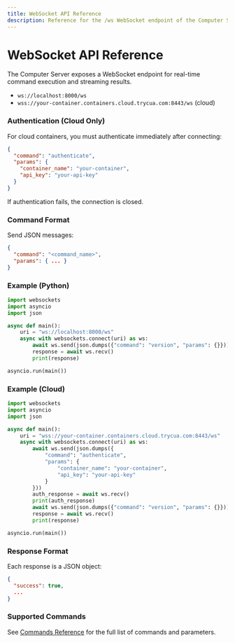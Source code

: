 ```yaml
---
title: WebSocket API Reference
description: Reference for the /ws WebSocket endpoint of the Computer Server.
---
```


# WebSocket API Reference

The Computer Server exposes a WebSocket endpoint for real-time command execution and streaming results.

- `ws://localhost:8000/ws`
- `wss://your-container.containers.cloud.trycua.com:8443/ws` (cloud)

### Authentication (Cloud Only)

For cloud containers, you must authenticate immediately after connecting:

```json
{
  "command": "authenticate",
  "params": {
    "container_name": "your-container",
    "api_key": "your-api-key"
  }
}
```

If authentication fails, the connection is closed.

### Command Format

Send JSON messages:

```json
{
  "command": "<command_name>",
  "params": { ... }
}
```

### Example (Python)

```python
import websockets
import asyncio
import json

async def main():
    uri = "ws://localhost:8000/ws"
    async with websockets.connect(uri) as ws:
        await ws.send(json.dumps({"command": "version", "params": {}}))
        response = await ws.recv()
        print(response)

asyncio.run(main())
```

### Example (Cloud)

```python
import websockets
import asyncio
import json

async def main():
    uri = "wss://your-container.containers.cloud.trycua.com:8443/ws"
    async with websockets.connect(uri) as ws:
        await ws.send(json.dumps({
            "command": "authenticate",
            "params": {
                "container_name": "your-container",
                "api_key": "your-api-key"
            }
        }))
        auth_response = await ws.recv()
        print(auth_response)
        await ws.send(json.dumps({"command": "version", "params": {}}))
        response = await ws.recv()
        print(response)

asyncio.run(main())
```

### Response Format

Each response is a JSON object:

```json
{
  "success": true,
  ...
}
```

### Supported Commands

See [Commands Reference](./Commands) for the full list of commands and parameters.
